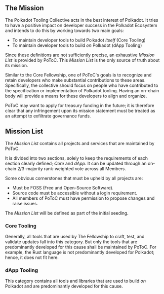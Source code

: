 ## The Mission

The Polkadot Tooling Collective acts in the best interest of Polkadot. It tries to have a positive impact on developer success in the Polkadot Ecosystem and intends to do this by working towards two main goals:

- To maintain developer tools to build Polkadot *itself* (Core Tooling)
- To maintain developer tools to build *on* Polkadot (dApp Tooling)

Since these definitions are not sufficiently precise, an exhaustive *Mission List* is provided by PoToC. This *Mission List* is the only source of truth about its mission.

Similar to the Core Fellowship, one of PoToC's goals is to recognize and retain developers who make substantial contributions to these areas. Specifically, the collective should focus on people who have contributed to the specification or implementation of Polkadot tooling. Having an on-chain body will provide a means for these developers to align and organize. 

PoToC may want to apply for treasury funding in the future; it is therefore clear that any infringement upon its mission statement must be treated as an attempt to exfiltrate governance funds.

## Mission List

The *Mission List* contains all projects and services that are maintained by PoToC.

It is divided into two sections, solely to keep the requirements of each section clearly defined; *Core* and *dApp*. It can be updated through an on-chain 2/3-majority rank-weighted vote across all Members.

Some obvious cornerstones that must be upheld by all projects are:

- Must be FOSS (Free and Open-Source Software).
- Source code must be accessible without a login requirement.
- All members of PoToC must have permission to propose changes and raise issues.

The *Mission List* will be defined as part of the initial seeding.

### Core Tooling

Generally, all tools that are used by The Fellowship to craft, test, and validate updates fall into this category. But only the tools that are predominantly developed for this cause shall be maintained by PoToC. For example, the Rust language is not predominantly developed for Polkadot; hence, it does not fit here.

### dApp Tooling

This category contains all tools and libraries that are used to build *on* Polkadot and are predominantly developed for this cause.
